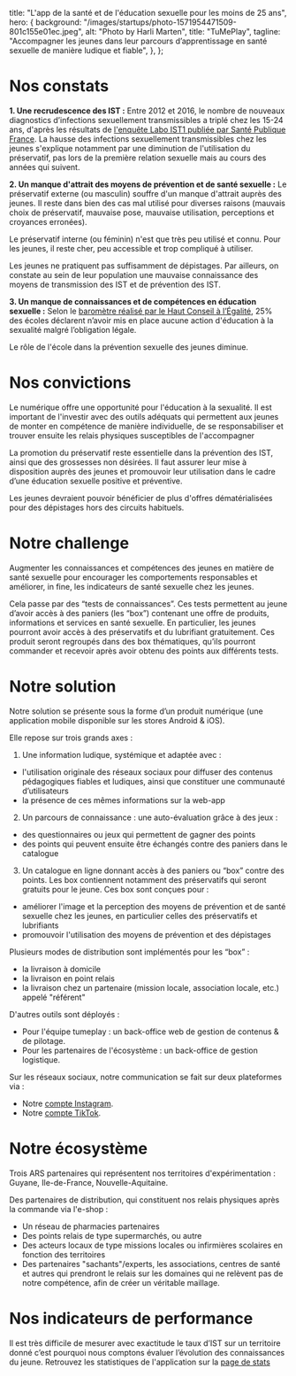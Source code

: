
  title:
    "L'app de la santé et de l'éducation sexuelle pour les moins de 25 ans",
  hero: {
    background: "/images/startups/photo-1571954471509-801c155e01ec.jpeg",
    alt: "Photo by Harli Marten",
    title: "TuMePlay",
    tagline:
      "Accompagner les jeunes dans leur parcours d’apprentissage en santé sexuelle de manière ludique et fiable",
  },
};

<LayoutArticle meta={meta} startup="tumeplay">

<!-- start content -->

# Nos constats

**1. Une recrudescence des IST :**
Entre 2012 et 2016, le nombre de nouveaux diagnostics d’infections sexuellement transmissibles a triplé chez les 15-24 ans, d'après les résultats de [l'enquête Labo IST1 publiée par Santé Publique France](https://www.santepubliquefrance.fr/les-actualites/2019/barometre-de-sante-publique-france-2019-lancement-de-l-enquete).
La hausse des infections sexuellement transmissibles chez les jeunes s'explique notamment par une diminution de l'utilisation du préservatif, pas lors de la première relation sexuelle mais au cours des années qui suivent.

**2. Un manque d'attrait des moyens de prévention et de santé sexuelle :**
Le préservatif externe (ou masculin) souffre d'un manque d'attrait auprès des jeunes. Il reste dans bien des cas mal utilisé pour diverses raisons (mauvais choix de préservatif, mauvaise pose, mauvaise utilisation, perceptions et croyances erronées).

Le préservatif interne (ou féminin) n'est que très peu utilisé et connu. Pour les jeunes, il reste cher, peu accessible et trop compliqué à utiliser.

Les jeunes ne pratiquent pas suffisamment de dépistages. Par ailleurs, on constate au sein de leur population une mauvaise connaissance des moyens de transmission des IST et de prévention des IST.

**3. Un manque de connaissances et de compétences en éducation sexuelle :**
Selon le [baromètre réalisé par le Haut Conseil à l’Égalité](http://www.haut-conseil-egalite.gouv.fr/IMG/pdf/hce_rapport_education_a_la_sexualite_2016_06_15-4.pdf), 25% des écoles déclarent n’avoir mis en place aucune action d'éducation à la sexualité malgré l’obligation légale.

Le rôle de l'école dans la prévention sexuelle des jeunes diminue.

# Nos convictions

Le numérique offre une opportunité pour l'éducation à la sexualité. Il est important de l'investir avec des outils adéquats qui permettent aux jeunes de monter en compétence de manière individuelle, de se responsabiliser et trouver ensuite les relais physiques susceptibles de l'accompagner

La promotion du préservatif reste essentielle dans la prévention des IST, ainsi que des grossesses non désirées. Il faut assurer leur mise à disposition auprès des jeunes et promouvoir leur utilisation dans le cadre d’une éducation sexuelle positive et préventive.

Les jeunes devraient pouvoir bénéficier de plus d'offres dématérialisées pour des dépistages hors des circuits habituels.

# Notre challenge

Augmenter les connaissances et compétences des jeunes en matière de santé sexuelle pour encourager les comportements responsables et améliorer, in fine, les indicateurs de santé sexuelle chez les jeunes.

Cela passe par des “tests de connaissances”. Ces tests permettent au jeune d’avoir accès à des paniers (les “box”) contenant une offre de produits, informations et services en santé sexuelle. En particulier, les jeunes pourront avoir accès à des préservatifs et du lubrifiant gratuitement. Ces produit seront regroupés dans des box thématiques, qu’ils pourront commander et recevoir après avoir obtenu des points aux différents tests.

# Notre solution

Notre solution se présente sous la forme d’un produit numérique (une application mobile disponible sur les stores Android & iOS).

Elle repose sur trois grands axes :

1. Une information ludique, systémique et adaptée avec :

- l'utilisation originale des réseaux sociaux pour diffuser des contenus pédagogiques fiables et ludiques, ainsi que constituer une communauté d’utilisateurs
- la présence de ces mêmes informations sur la web-app

2. Un parcours de connaissance : une auto-évaluation grâce à des jeux :

- des questionnaires ou jeux qui permettent de gagner des points
- des points qui peuvent ensuite être échangés contre des paniers dans le catalogue

3. Un catalogue en ligne donnant accès à des paniers ou “box” contre des points. Les box contiennent notamment des préservatifs qui seront gratuits pour le jeune. Ces box sont conçues pour :

- améliorer l'image et la perception des moyens de prévention et de santé sexuelle chez les jeunes, en particulier celles des préservatifs et lubrifiants
- promouvoir l'utilisation des moyens de prévention et des dépistages

Plusieurs modes de distribution sont implémentés pour les “box” :

- la livraison à domicile
- la livraison en point relais
- la livraison chez un partenaire (mission locale, association locale, etc.) appelé "référent"

D'autres outils sont déployés :
- Pour l'équipe tumeplay : un back-office web de gestion de contenus & de pilotage.
- Pour les partenaires de l'écosystème : un back-office de gestion logistique.

Sur les réseaux sociaux, notre communication se fait sur deux plateformes via :
- Notre [compte Instagram](https://www.instagram.com/tumeplay/).
- Notre [compte TikTok](https://www.tiktok.com/@tu.me.play).

# Notre écosystème

Trois ARS partenaires qui représentent nos territoires d'expérimentation : Guyane, Ile-de-France, Nouvelle-Aquitaine.

Des partenaires de distribution, qui constituent nos relais physiques après la commande via l'e-shop :

- Un réseau de pharmacies partenaires
- Des points relais de type supermarchés, ou autre
- Des acteurs locaux de type missions locales ou infirmières scolaires en fonction des territoires
- Des partenaires "sachants"/experts, les associations, centres de santé et autres qui prendront le relais sur les domaines qui ne relèvent pas de notre compétence, afin de créer un véritable maillage.

# Nos indicateurs de performance

Il est très difficile de mesurer avec exactitude le taux d’IST sur un territoire donné c’est pourquoi nous comptons évaluer l’évolution des connaissances du jeune.
Retrouvez les statistiques de l'application sur la [page de stats](https://tumeplay.fabrique.social.gouv.fr/stats)

<!-- end content -->

</LayoutArticle>
